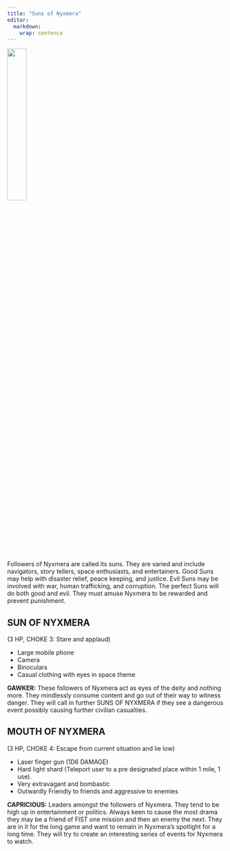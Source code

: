 ```yaml
---
title: "Suns of Nyxmera"
editor: 
  markdown: 
    wrap: sentence
---
```


![](images/suns_of_nyxmera.png){width=30% fig-align="center"}

Followers of Nyxmera are called its suns. 
They are varied and include navigators, story tellers, space enthusiasts, and entertainers. 
Good Suns may help with disaster relief, peace keeping, and justice. 
Evil Suns may be involved with war, human trafficking, and corruption. 
The perfect Suns will do both good and evil. They must amuse Nyxmera to be rewarded and prevent punishment.

## SUN OF NYXMERA {#sun_nyxmera}

(3 HP, CHOKE 3: Stare and applaud)

- Large mobile phone
- Camera
- Binoculars
- Casual clothing with eyes in space theme

__GAWKER:__ These followers of Nyxmera act as eyes of the deity and nothing more. 
They mindlessly consume content and go out of their way to witness danger. 
They will call in further SUNS OF NYXMERA if they see a dangerous event possibly causing further civilian casualties.

## MOUTH OF NYXMERA {#mouth_nyxmera}

(3 HP, CHOKE 4: Escape from current situation and lie low)

- Laser finger gun (1D6 DAMAGE)
- Hard light shard (Teleport user to a pre designated place within 1 mile, 1 use).
- Very extravagant and bombastic
- Outwardly Friendly to friends and aggressive to enemies

__CAPRICIOUS:__ Leaders amongst the followers of Nyxmera. They tend to be high up in entertainment or politics. Always keen to cause the most drama they may be a friend of FIST one mission and then an enemy the next. They are in it for the long game and want to remain in Nyxmera’s spotlight for a long time.  They will try to create an interesting series of events for Nyxmera to watch.